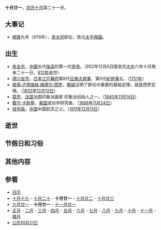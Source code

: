 {{Lunar10Calendar}}
'''十月廿一'''，[[农历|农历]][[十月_(农历)|十月]]第二十一天。

==大事记==
* [[開寶|開寶]]九年（976年），[[宋太宗|宋太宗]]即位，改元[[太平興國|太平興國]]。

==出生==
* [[朱全忠|朱全忠]]，[[中國|中國]]五代[[後梁|後梁]]的第一代[[皇帝|皇帝]]。（852年12月5日唐宣宗[[大中_(唐朝)|大中]]六年十月癸未二十一日，[[912年|912年]]逝世）
* [[德川吉宗|德川吉宗]]，[[日本|日本]][[江戸幕府|江戸幕府]]第8代[[征夷大將軍|征夷大將軍]]、第5代[[紀伊藩|紀伊藩]]主。（[[1751年|1751年]]）
* [[彼得·卢德维格·梅德尔·西罗|彼得·卢德维格·梅德尔·西罗]]，[[挪威|挪威]]证明了群论中重要的基础定理，就是西罗定理。（[[1832年|1832年]][[12月12日|12月12日]]）
* [[莫奈|莫奈]]，[[法国|法国]]法国印象派画家 印象派创始人之一。（[[1840年|1840年]][[11月14日|11月14日]]）
* [[戴尔·卡耐基|戴尔·卡耐基]]，[[美国|美国]]成功学研究者。（[[1888年|1888年]][[11月24日|11月24日]]）
* [[钱学森|钱学森]]，[[中国|中国]]中国航天之父。（[[1911年|1911年]][[12月11日|12月11日]]）

==逝世==

==节假日和习俗==

==其他内容==

==参看==
*[[历史上的今天|日历]]
*[[十月十九|十月十九]] - [[十月二十|十月二十]] - '''十月廿一''' - [[十月廿二|十月廿二]] - [[十月廿三|十月廿三]] 
*[[九月廿一|九月廿一]] - '''十月廿一''' - [[十一月廿一|十一月廿一]]
*[[正月|正月]] - [[二月_(农历)|二月]] - [[三月_(农历)|三月]] - [[四月_(农历)|四月]] - [[五月_(农历)|五月]] - [[六月_(农历)|六月]] - [[七月_(农历)|七月]] - [[八月_(农历)|八月]] - [[九月_(农历)|九月]] - [[十月_(农历)|十月]] - [[十一月_(农历)|十一月]] - [[腊月|腊月]]
*[[公历|公历]][[10月21日|10月21日]]